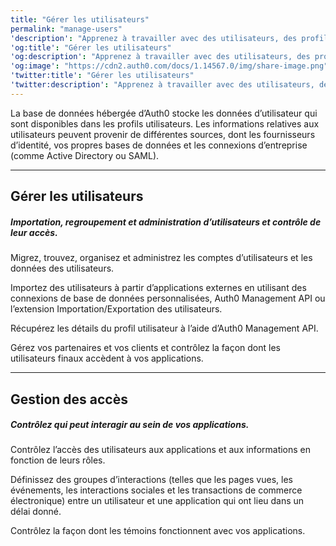 ---
title: "Gérer les utilisateurs"
permalink: "manage-users"
'description': "Apprenez à travailler avec des utilisateurs, des profils utilisateurs et des métadonnées d’utilisateur dans Auth0."
'og:title': "Gérer les utilisateurs"
'og:description': "Apprenez à travailler avec des utilisateurs, des profils utilisateurs et des métadonnées d’utilisateur dans Auth0."
'og:image': "https://cdn2.auth0.com/docs/1.14567.0/img/share-image.png"
'twitter:title': "Gérer les utilisateurs"
'twitter:description': "Apprenez à travailler avec des utilisateurs, des profils utilisateurs et des métadonnées d’utilisateur dans Auth0."
---


<AuthDocsPipeline activeId="manage-users"/>

La base de données hébergée d’Auth0 stocke les données d’utilisateur qui sont disponibles dans les profils utilisateurs. Les informations relatives aux utilisateurs peuvent provenir de différentes sources, dont les fournisseurs d’identité, vos propres bases de données et les connexions d’entreprise (comme Active Directory ou SAML).

---

## Gérer les utilisateurs

##### Importation, regroupement et administration d’utilisateurs et contrôle de leur accès.

<Card title="Comptes d’utilisateur" href="/docs/docs/fr-ca/manage-users/user-accounts">

Migrez, trouvez, organisez et administrez les comptes d’utilisateurs et les données des utilisateurs.

</Card>

<Card title="Migration des utilisateurs" href="/docs/docs/fr-ca/manage-users/user-migration">

Importez des utilisateurs à partir d’applications externes en utilisant des connexions de base de données personnalisées, Auth0 Management API ou l’extension Importation/Exportation des utilisateurs.

</Card>

<Card title="Recherche d’utilisateur" href="/docs/docs/fr-ca/manage-users/user-search">

Récupérez les détails du profil utilisateur à l’aide d’Auth0 Management API.

</Card>

<Card title="Organisations" href="/docs/docs/fr-ca/manage-users/organizations">

Gérez vos partenaires et vos clients et contrôlez la façon dont les utilisateurs finaux accèdent à vos applications.

</Card>

<Card title="My Account API" href="/docs/docs/fr-ca/manage-users/my-account-api"></Card>

---

## Gestion des accès

##### Contrôlez qui peut interagir au sein de vos applications.

<Card title="Contrôle d’accès" href="/docs/docs/fr-ca/manage-users/access-control">

Contrôlez l’accès des utilisateurs aux applications et aux informations en fonction de leurs rôles.

</Card>

<Card title="Sessions" href="/docs/docs/fr-ca/manage-users/sessions">

Définissez des groupes d’interactions (telles que les pages vues, les événements, les interactions sociales et les transactions de commerce électronique) entre un utilisateur et une application qui ont lieu dans un délai donné.

</Card>

<Card title="Témoins" href="/docs/docs/fr-ca/manage-users/cookies">

Contrôlez la façon dont les témoins fonctionnent avec vos applications.

</Card>

